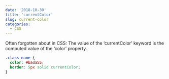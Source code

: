 ```yaml
---
date: '2018-10-30'
title: 'currentColor'
slug: current-color
categories:
  - CSS
---
```


Often forgotten about in CSS: The value of the ‘currentColor’ keyword is the computed value of the ‘color’ property.

```css
.class-name {
  color: #bada55;
  border: 5px solid currentColor;
}
```
